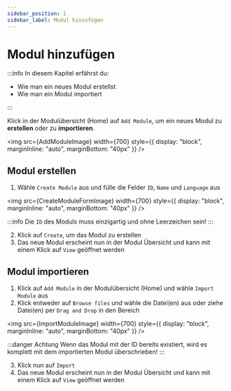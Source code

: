 ```yaml
---
sidebar_position: 1
sidebar_label: Modul hinzufügen
---
```



# Modul hinzufügen

:::info In diesem Kapitel erfährst du:

- Wie man ein neues Modul erstellst
- Wie man ein Modul importiert

:::

Klick in der Modulübersicht (Home) auf `Add Module`, um ein neues Modul zu **erstellen** oder zu **importieren**.

<img src={AddModuleImage} width={700} style={{ display: "block", marginInline: "auto", marginBottom: "40px" }} />

## Modul erstellen

1. Wähle `Create Module` aus und fülle die Felder `ID`, `Name` und `Language` aus

<img src={CreateModuleFormImage} width={700} style={{ display: "block", marginInline: "auto", marginBottom: "40px" }} />

:::info
Die `ID` des Moduls muss einzigartig und ohne Leerzeichen sein!
:::

2. Klick auf `Create`, um das Modul zu erstellen
3. Das neue Modul erscheint nun in der Modul Übersicht und kann mit einem Klick auf `View` geöffnet werden

## Modul importieren

1. Klick auf `Add Module` in der Modulübersicht (Home) und wähle `Import Module` aus
2. Klick entweder auf `Browse files` und wähle die Datei(en) aus oder ziehe Datei(en) per `Drag and Drop` in den Bereich

<img src={ImportModuleImage} width={700} style={{ display: "block", marginInline: "auto", marginBottom: "40px" }} />

:::danger Achtung
Wenn das Modul mit der ID bereits existiert, wird es komplett mit dem importierten Modul überschrieben!
:::

3. Klick nun auf `Import`
4. Das neue Modul erscheint nun in der Modul Übersicht und kann mit einem Klick auf `View` geöffnet werden
